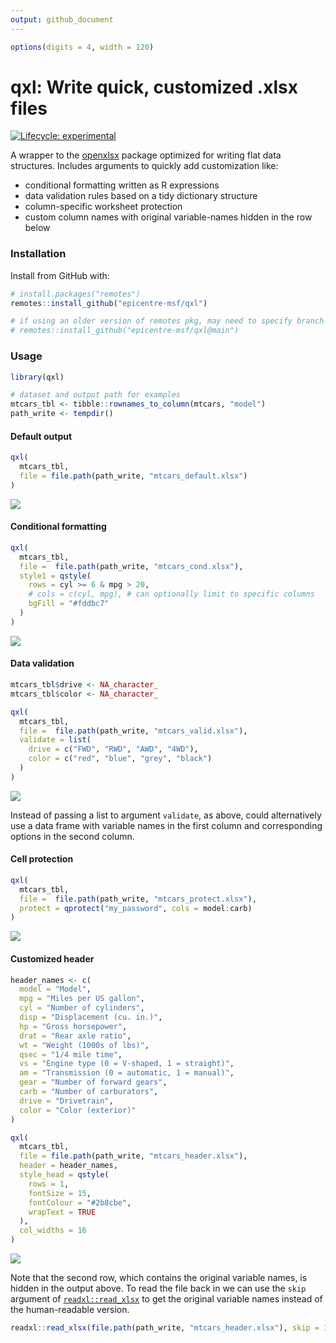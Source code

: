 ```yaml
---
output: github_document
---
```


<!-- README.md is generated from README.Rmd. Please edit that file -->

```r
options(digits = 4, width = 120)
```

# qxl: Write quick, customized .xlsx files
<!-- badges: start -->
[![Lifecycle: experimental](https://img.shields.io/badge/lifecycle-experimental-orange.svg)](https://www.tidyverse.org/lifecycle/#experimental)
<!-- badges: end -->

A wrapper to the [openxlsx](https://github.com/ycphs/openxlsx) package optimized
for writing flat data structures. Includes arguments to quickly add
customization like:

- conditional formatting written as R expressions
- data validation rules based on a tidy dictionary structure
- column-specific worksheet protection
- custom column names with original variable-names hidden in the row below

### Installation

Install from GitHub with:

```r
# install.packages("remotes")
remotes::install_github("epicentre-msf/qxl")

# if using an older version of remotes pkg, may need to specify branch 'main'
# remotes::install_github("epicentre-msf/qxl@main")
```


### Usage

```r
library(qxl)

# dataset and output path for examples
mtcars_tbl <- tibble::rownames_to_column(mtcars, "model") 
path_write <- tempdir()
```

#### Default output

```r
qxl(
  mtcars_tbl,
  file = file.path(path_write, "mtcars_default.xlsx")
)
```

![](man/figures/crop_mtcars_orig.png)

#### Conditional formatting

```r
qxl(
  mtcars_tbl,
  file =  file.path(path_write, "mtcars_cond.xlsx"),
  style1 = qstyle(
    rows = cyl >= 6 & mpg > 20,
    # cols = c(cyl, mpg), # can optionally limit to specific columns
    bgFill = "#fddbc7"
  )
)
```

![](man/figures/crop_mtcars_cond.png)

#### Data validation

```r
mtcars_tbl$drive <- NA_character_
mtcars_tbl$color <- NA_character_

qxl(
  mtcars_tbl,
  file =  file.path(path_write, "mtcars_valid.xlsx"),
  validate = list(
    drive = c("FWD", "RWD", "AWD", "4WD"),
    color = c("red", "blue", "grey", "black")
  )
)
```

![](man/figures/crop_mtcars_valid.png)

Instead of passing a list to argument `validate`, as above, could alternatively
use a data frame with variable names in the first column and corresponding
options in the second column.

#### Cell protection

```r
qxl(
  mtcars_tbl,
  file =  file.path(path_write, "mtcars_protect.xlsx"),
  protect = qprotect("my_password", cols = model:carb)
)
```

![](man/figures/crop_mtcars_protect.png)

#### Customized header

```r
header_names <- c(
  model = "Model",
  mpg = "Miles per US gallon",
  cyl = "Number of cylinders",
  disp = "Displacement (cu. in.)",
  hp = "Gross horsepower",
  drat = "Rear axle ratio",
  wt = "Weight (1000s of lbs)",
  qsec = "1/4 mile time",
  vs = "Engine type (0 = V-shaped, 1 = straight)",
  am = "Transmission (0 = automatic, 1 = manual)",
  gear = "Number of forward gears",
  carb = "Number of carburators",
  drive = "Drivetrain",
  color = "Color (exterior)"
)

qxl(
  mtcars_tbl,
  file = file.path(path_write, "mtcars_header.xlsx"),
  header = header_names,
  style_head = qstyle(
    rows = 1,
    fontSize = 15,
    fontColour = "#2b8cbe",
    wrapText = TRUE
  ),
  col_widths = 16
)
```

![](man/figures/crop_mtcars_head.png)

Note that the second row, which contains the original variable names, is hidden
in the output above. To read the file back in we can use the `skip` argument of
[`readxl::read_xlsx`](https://readxl.tidyverse.org/) to get the original
variable names instead of the human-readable version.

```r
readxl::read_xlsx(file.path(path_write, "mtcars_header.xlsx"), skip = 1)
```

